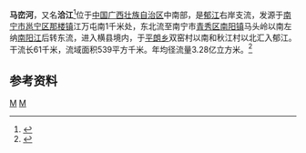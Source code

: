 {{Infobox River
  | river_name      =马峦河
  | image_name      = 
  | image_size      = 
  | caption         = 
  | origin          = [[广西壮族自治区|广西壮族自治区]][[南宁市|南宁市]][[邕宁区|邕宁区]][[那楼镇|那楼镇]]江万屯
  | mouth           = 广西壮族自治区[[横县|横县]][[平朗乡|平朗乡]]双窑村[[郁江_(西江支流)|郁江]]{{coord|22|43|59|N|108|52|50|E}}
  | basin_countries = 
  | length          = 61 km
  | elevation       = 
  | mouth_elevation = 
  | discharge       = 
  | watershed       = 539 km<sup>2</sup>
}}
'''马峦河'''，又名'''洽江'''<ref>{{Cite web |url=http://www.deto.cn/map/p2/map_31363201011291213331.jpg |title=橫縣地圖 |access-date=2015-07-31 |archive-date=2016-03-04 |archive-url=https://web.archive.org/web/20160304085219/http://www.deto.cn/map/p2/map_31363201011291213331.jpg |dead-url=no }}</ref>位于[[中国|中国]][[广西壮族自治区|广西壮族自治区]]中南部，是[[郁江_(西江支流)|郁江]]右岸支流，发源于[[南宁市|南宁市]][[邕宁区|邕宁区]][[那楼镇|那楼镇]]江万屯南1千米处，东北流至南宁市[[青秀区|青秀区]][[南阳镇_(南宁市)|南阳镇]]马头岭以南左纳[[南阳江|南阳江]]后转东流，进入横县境内，于[[平朗乡|平朗乡]]双窑村以南和秋江村以北汇入郁江。干流长61千米，流域面积539平方千米。年均径流量3.28亿立方米。<ref name="中国河湖大典">{{cite book zh |author=《[[中国河湖大典|中国河湖大典]]》编纂委员会 |title=《中国河湖大典·珠江卷》 |format=M|edition=1 |location=北京 |publisher=中国水利水电出版社 |date=2013年1月 |pages=164页 |id= ISBN 978-7-5170-0561-2}}</ref>

==参考资料==
{{reflist}}

[[Category:鬱江水系|M]]
[[Category:广西河流|M]]